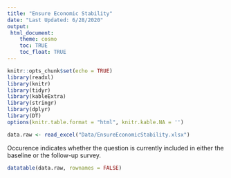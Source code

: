 ```yaml
---
title: "Ensure Economic Stability"
date: "Last Updated: 6/28/2020"
output: 
 html_document:
    theme: cosmo
    toc: TRUE
    toc_float: TRUE
---
```


```r
knitr::opts_chunk$set(echo = TRUE)
library(readxl)
library(knitr)
library(tidyr)
library(kableExtra)
library(stringr)
library(dplyr)
library(DT)
options(knitr.table.format = "html", knitr.kable.NA = '') 
```

```r
data.raw <- read_excel("Data/EnsureEconomicStability.xlsx")

```

Occurence indicates whether the question is currently included in either the baseline or the follow-up survey.

```r

datatable(data.raw, rownames = FALSE)
```
